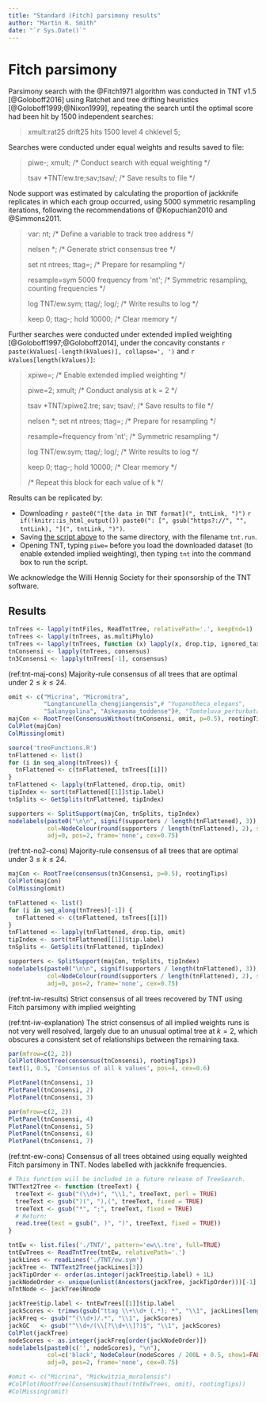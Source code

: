 ```yaml
---
title: "Standard (Fitch) parsimony results"
author: "Martin R. Smith"
date: "`r Sys.Date()`"
---
```


# Fitch parsimony {#fitch}

Parsimony search with the @Fitch1971 algorithm was conducted in TNT v1.5 [@Goloboff2016] using Ratchet and tree drifting heuristics [@Goloboff1999;@Nixon1999], repeating the search until the optimal score had been hit by 1500 independent searches:

> xmult:rat25 drift25 hits 1500 level 4 chklevel 5;

Searches were conducted under equal weights and results saved to file:

> piwe-; xmult; <span class="comment">/&#42; Conduct search with equal weighting &#42;/</span>
>
> tsav &#42;TNT/ew.tre;sav;tsav/; <span class="comment">/&#42; Save results to file &#42;/</span>
>

Node support was estimated by calculating the proportion of jackknife replicates in which each group occurred, using 5000 symmetric resampling iterations, following the recommendations of @Kopuchian2010 and @Simmons2011.

> var: nt; <span class="comment">/&#42; Define a variable to track tree address &#42;/</span>
>
> nelsen *; <span class="comment">/&#42; Generate strict consensus tree &#42;/</span>
>
> set nt ntrees; ttag=; <span class="comment">/&#42; Prepare for resampling &#42;/</span>
>
> resample=sym 5000 frequency from &#39;nt&#39;; <span class="comment">/&#42; Symmetric resampling, counting frequencies &#42;/</span>
>
> log TNT/ew.sym; ttag/; log/; <span class="comment">/&#42; Write results to log &#42;/</span>
>
> keep 0; ttag-; hold 10000; <span class="comment">/&#42; Clear memory &#42;/</span>

Further searches were conducted under extended implied weighting [@Goloboff1997;@Goloboff2014], under the concavity constants `r paste(kValues[-length(kValues)], collapse=', ')` and `r kValues[length(kValues)]`:

> xpiwe=; <span class="comment">/&#42; Enable extended implied weighting &#42;/</span>
>
> piwe=2; xmult; <span class="comment">/&#42; Conduct analysis at k = 2 &#42;/</span>
>
> tsav &#42;TNT/xpiwe2.tre; sav; tsav/; <span class="comment">/&#42; Save results to file &#42;/</span>
>
> nelsen *; set nt ntrees; ttag=; <span class="comment">/&#42; Prepare for resampling &#42;/</span>
>
> resample=frequency from &#39;nt&#39;; <span class="comment">/&#42; Symmetric resampling &#42;/</span>
>
> log TNT/ew.sym; ttag/; log/; <span class="comment">/&#42; Write results to log &#42;/</span>
> 
> keep 0; ttag-; hold 10000; <span class="comment">/&#42; Clear memory &#42;/</span>
>
> <span class="comment">/&#42; Repeat this block for each value of k &#42;/</span>

Results can be replicated by:

- Downloading `r paste0("[the data in TNT format](", tntLink, ")")`
`r if(!knitr::is_html_output()) paste0(": [", gsub("https?://", "", tntLink), "](", tntLink, ")")`.
- Saving [the script above](`r rawGit`tnt.run) to the same directory, with the filename `tnt.run`.
- Opening TNT, typing `piwe=` before you load the downloaded dataset (to enable extended implied weighting), then typing `tnt` into the command box to run the script.

We acknowledge the Willi Hennig Society for their sponsorship of the TNT software.

## Results

```R
tnTrees <- lapply(tntFiles, ReadTntTree, relativePath='.', keepEnd=1)
tnTrees <- lapply(tnTrees, as.multiPhylo)
tnTrees <- lapply(tnTrees, function (x) lapply(x, drop.tip, ignored_taxa))
tnConsensi <- lapply(tnTrees, consensus)
tn3Consensi <- lapply(tnTrees[-1], consensus)
```

(ref:tnt-maj-cons) Majority-rule consensus of all trees that are optimal under $2 \leq k \leq 24$.

```R
omit <- c("Micrina", "Micromitra",
          "Longtancunella_chengjiangensis",# "Yuganotheca_elegans",
          "Salanygolina", "Askepasma_toddense")#, "Tomteluva_perturbata")
majCon <- RootTree(ConsensusWithout(tnConsensi, omit, p=0.5), rootingTips)
ColPlot(majCon)
ColMissing(omit)

source('treeFunctions.R')
tnFlattened <- list()
for (i in seq_along(tnTrees)) {
  tnFlattened <- c(tnFlattened, tnTrees[[i]])
}
tnFlattened <- lapply(tnFlattened, drop.tip, omit)
tipIndex <- sort(tnFlattened[[1]]$tip.label)
tnSplits <- GetSplits(tnFlattened, tipIndex)

supporters <- SplitSupport(majCon, tnSplits, tipIndex)
nodelabels(paste0("\n\n", signif(supporters / length(tnFlattened), 3)),
           col=NodeColour(round(supporters / length(tnFlattened), 2), show1=FALSE),
           adj=0, pos=2, frame='none', cex=0.75)
```

(ref:tnt-no2-cons) Majority-rule consensus of all trees that are optimal under $3 \leq k \leq 24$.

```R
majCon <- RootTree(consensus(tn3Consensi, p=0.5), rootingTips)
ColPlot(majCon)
ColMissing(omit)

tnFlattened <- list()
for (i in seq_along(tnTrees)[-1]) {
  tnFlattened <- c(tnFlattened, tnTrees[[i]])
}
tnFlattened <- lapply(tnFlattened, drop.tip, omit)
tipIndex <- sort(tnFlattened[[1]]$tip.label)
tnSplits <- GetSplits(tnFlattened, tipIndex)

supporters <- SplitSupport(majCon, tnSplits, tipIndex)
nodelabels(paste0("\n\n", signif(supporters / length(tnFlattened), 3)),
           col=NodeColour(round(supporters / length(tnFlattened), 2), show1=FALSE),
           adj=0, pos=2, frame='none', cex=0.75)
```

(ref:tnt-iw-results) Strict consensus of all trees recovered by TNT using Fitch parsimony with implied weighting

(ref:tnt-iw-explanation) The strict consensus of all implied weights runs is not very well resolved, largely due to an unusual optimal tree at $k = 2$, which obscures a consistent set of relationships between the remaining taxa.

```R
par(mfrow=c(2, 2))
ColPlot(RootTree(consensus(tnConsensi), rootingTips))
text(1, 0.5, 'Consensus of all k values', pos=4, cex=0.6)

PlotPanel(tnConsensi, 1)
PlotPanel(tnConsensi, 2)
PlotPanel(tnConsensi, 3)
```

```R
par(mfrow=c(2, 2))
PlotPanel(tnConsensi, 4)
PlotPanel(tnConsensi, 5)
PlotPanel(tnConsensi, 6)
PlotPanel(tnConsensi, 7)
```

<!--### Consensus of all IW trees, without wildcards

Even with the anomalous results at $k = 4.5$, the essential relationships between most taxa are recovered under all weighting situations:

```R
#omit <- c('Clupeafumosus_socialis', 'Micrina', 'Mickwitzia_muralensis', 'Paterimitra', 'Heliomedusa_orienta', 'Tomteluva_perturbata', 'Yuganotheca_elegans', 'Salanygolina', 'Gasconsia', 'Mummpikia_nuda')
omit <- c("none")
ColPlot(ConsensusWithout(tnConsensi, omit))
ColMissing(omit)
```
-->
\newpage

(ref:tnt-ew-cons) Consensus of all trees obtained using equally weighted Fitch parsimony in TNT.  Nodes labelled with jackknife frequencies.

```R
# This function will be included in a future release of TreeSearch.
TNTText2Tree <- function (treeText) {
  treeText <- gsub("(\\d+)", "\\1,", treeText, perl = TRUE)
  treeText <- gsub(")(", "),(", treeText, fixed = TRUE)
  treeText <- gsub("*", ";", treeText, fixed = TRUE)
  # Return:
  read.tree(text = gsub(", )", ")", treeText, fixed = TRUE))
}

tntEw <- list.files('./TNT/', pattern='ew\\.tre', full=TRUE)
tntEwTrees <- ReadTntTree(tntEw, relativePath='.')
jackLines <- readLines('./TNT/ew.sym')
jackTree <- TNTText2Tree(jackLines[3])
jackTipOrder <- order(as.integer(jackTree$tip.label) + 1L)
jackNodeOrder <- unique(unlist(Ancestors(jackTree, jackTipOrder)))[-1]
nTntNode <- jackTree$Nnode

jackTree$tip.label <- tntEwTrees[[1]]$tip.label
jackScores <- trimws(gsub("ttag \\+\\d+ (.*); *", "\\1", jackLines[length(jackLines) - (nTntNode - 2L):0]))
jackFreq <- gsub("^(\\d+)/.*", "\\1", jackScores)
jackGC   <- gsub("^\\d+/(\\[?\\d+\\]?)$", "\\1", jackScores)
ColPlot(jackTree)
nodeScores <- as.integer(jackFreq[order(jackNodeOrder)])
nodelabels(paste0(c('', nodeScores), "\n"),
           col=c('black', NodeColour(nodeScores / 200L + 0.5, show1=FALSE)),
           adj=0, pos=2, frame='none', cex=0.75)

#omit <- c("Micrina", "Mickwitzia_muralensis")
#ColPlot(RootTree(ConsensusWithout(tntEwTrees, omit), rootingTips))
#ColMissing(omit)
```
